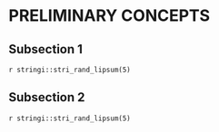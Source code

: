 # PRELIMINARY CONCEPTS

## Subsection 1
`r stringi::stri_rand_lipsum(5)`

## Subsection 2
`r stringi::stri_rand_lipsum(5)`